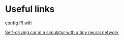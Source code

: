 # Useful links

[config PI wifi]((https://www.raspberrypi.org/documentation/configuration/wireless/wireless-cli.md "DOCUMENTATION > CONFIGURATION > WIRELESS > WIRELESS-CLI"))

[Self-driving car in a simulator with a tiny neural network](https://github.com/xslittlegrass/CarND-Behavioral-Cloning)